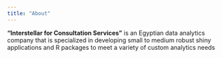 ```yaml
---
title: "About"
---
```


**"Interstellar for Consultation Services"** is an Egyptian data analytics company that is specialized in developing small to medium robust shiny applications and R packages to meet a variety of custom analytics needs
